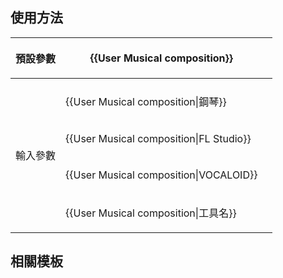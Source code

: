 <includeonly><!-- 在這裡加入模板的保護標識 --></includeonly><noinclude>{{Documentation subpage}}</noinclude>
<!-- 在本行下編輯模板說明 -->
== 使用方法 ==
{| class="wikitable"
! 預設參數
| <nowiki>{{User Musical composition}}</nowiki> || {{User Musical composition}}
|-
!rowspan="5"|輸入參數
|-
| <nowiki>{{User Musical composition|鋼琴}}</nowiki> || {{User Musical composition|鋼琴}}
|-
| <nowiki>{{User Musical composition|FL Studio}}</nowiki> || {{User Musical composition|FL Studio}}
|-
| <nowiki>{{User Musical composition|VOCALOID}}</nowiki> || {{User Musical composition|VOCALOID}}
|-
| <nowiki>{{User Musical composition|工具名}}</nowiki> || {{User Musical composition|工具名}}
|}

== 相關模板 ==
{{tl|User VOCALOID-P}}

<includeonly>
<!-- 本行下加入模板的分類 -->

</includeonly>